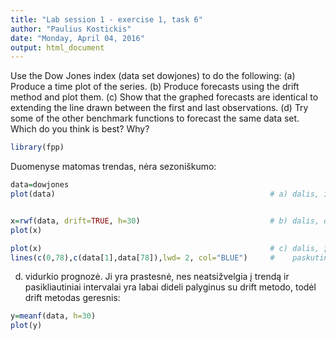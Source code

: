 ---
title: "Lab session 1 - exercise 1, task 6"
author: "Paulius Kostickis"
date: "Monday, April 04, 2016"
output: html_document
---

Use the Dow Jones index (data set dowjones) to do the following:
(a) Produce a time plot of the series.
(b) Produce forecasts using the drift method and plot them.
(c) Show that the graphed forecasts are identical to extending the
line drawn between the first and last observations.
(d) Try some of the other benchmark functions to forecast the same
data set. Which do you think is best? Why?

```{r,include=F}

library(fpp)
````
Duomenyse matomas trendas, nėra sezoniškumo:
```{r}
data=dowjones
plot(data)                                                # a) dalis, išbrėžiami duomenys


x=rwf(data, drift=TRUE, h=30)                             # b) dalis, draft prognozė 
plot(x)
```


```{r,message=F}
plot(x)                                                   # c) dalis, įrodome, kad sujungus pirmą ir
lines(c(0,78),c(data[1],data[78]),lwd= 2, col="BLUE")     #    paskutinį tašką, gauname tokį patį rezultatą


```


d) vidurkio prognozė. Ji yra prastesnė, nes neatsižvelgia į trendą ir pasikliautiniai intervalai yra labai dideli palyginus su drift metodo, todėl drift metodas geresnis:
```{r}
y=meanf(data, h=30)                                       
plot(y)                                                       

```

